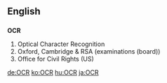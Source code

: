 ==English==

==={{initialism}}===
'''OCR'''

# Optical Character Recognition
# Oxford, Cambridge & RSA (examinations (board))
# Office for Civil Rights (US)

[[de:OCR]]
[[ko:OCR]]
[[hu:OCR]]
[[ja:OCR]]